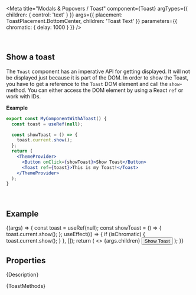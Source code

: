
<Meta
  title="Modals & Popovers / Toast"
  component={Toast}
  argTypes={{
    children: { control: 'text' }
  }}
  args={{
    placement: ToastPlacement.BottomCenter,
    children: 'Toast Text'
  }}
  parameters={{
    chromatic: { delay: 1000 }
  }}
/>

<DocsHeader since="0.9.0" />
<br />

## Show a toast

The `Toast` component has an imperative API for getting displayed. It will not be displayed just because it is part of the DOM.
In order to show the Toast, you have to get a reference to the `Toast` DOM element and call the `show`-method.
You can either access the DOM element by using a React `ref` or work with IDs.

**Example**

```jsx
export const MyComponentWithAToast() {
  const toast = useRef(null);

  const showToast = () => {
    toast.current.show();
  };
  return (
    <ThemeProvider>
      <Button onClick={showToast}>Show Toast</Button>
      <Toast ref={toast}>This is my Toast!</Toast>
    </ThemeProvider>
  );
}
```

<br />

## Example

<Canvas>
  <Story name="Default">
    {(args) => {
      const toast = useRef(null);
      const showToast = () => {
        toast.current.show();
      };
      useEffect(() => {
        if (isChromatic) {
          toast.current.show();
        }
      }, []);
      return (
        <>
          <Toast ref={toast} duration={args.duration} placement={args.placement}>
            {args.children}
          </Toast>
          <Button onClick={showToast}>Show Toast</Button>
        </>
      );
    }}
  </Story>
</Canvas>

## Properties

<ArgsTableWithNote story="." />

<Markdown>{Description}</Markdown>

<Markdown>{ToastMethods}</Markdown>

<Footer />
